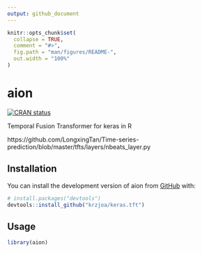 ```yaml
---
output: github_document
---
```


<!-- README.md is generated from README.Rmd. Please edit that file -->

```r
knitr::opts_chunk$set(
  collapse = TRUE,
  comment = "#>",
  fig.path = "man/figures/README-",
  out.width = "100%"
)
```

# aion

<!-- badges: start -->
[![CRAN status](https://www.r-pkg.org/badges/version/aion)](https://CRAN.R-project.org/package=aion)
<!-- badges: end -->

Temporal Fusion Transformer for keras in R

https://github.com/LongxingTan/Time-series-prediction/blob/master/tfts/layers/nbeats_layer.py

## Installation

You can install the development version of aion from [GitHub](https://github.com/) with:

``` r
# install.packages("devtools")
devtools::install_github("krzjoa/keras.tft")
```

## Usage

```r
library(aion)
```

